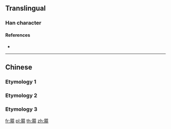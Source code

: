 {{character info/new}}
{{also|朗}}
==Translingual==

===Han character===
{{Han char|rn=74|rad=月|as=12|sn=16|four=|canj=BBBB|ids=⿱⿰月月⿰月月}}

====References====
* {{Han ref|kx=0506.330|dkj=14402|dj=0887.260|hdz=32113.010|uh=6724|ud=26404}}

----

==Chinese==

===Etymology 1===
{{zh-see|朗|v}}

===Etymology 2===
{{zh-see|照|v}}

===Etymology 3===
{{zh-see|耀|v}}

[[fr:朤]]
[[pl:朤]]
[[th:朤]]
[[zh:朤]]